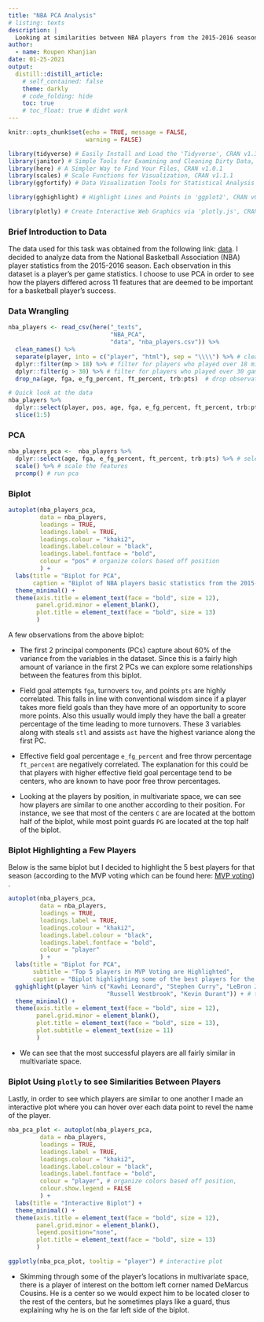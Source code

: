 ```yaml
---
title: "NBA PCA Analysis"
# listing: texts
description: |
  Looking at similarities between NBA players from the 2015-2016 season
author:
  - name: Roupen Khanjian
date: 01-25-2021
output:
  distill::distill_article:
    # self_contained: false
    theme: darkly
    # code_folding: hide
    toc: true
    # toc_float: true # didnt work
---
```


```r
knitr::opts_chunk$set(echo = TRUE, message = FALSE, 
                      warning = FALSE)
```


```r
library(tidyverse) # Easily Install and Load the 'Tidyverse', CRAN v1.3.0
library(janitor) # Simple Tools for Examining and Cleaning Dirty Data, CRAN v2.1.0
library(here) # A Simpler Way to Find Your Files, CRAN v1.0.1
library(scales) # Scale Functions for Visualization, CRAN v1.1.1
library(ggfortify) # Data Visualization Tools for Statistical Analysis Results, CRAN v0.4.11

library(gghighlight) # Highlight Lines and Points in 'ggplot2', CRAN v0.3.1

library(plotly) # Create Interactive Web Graphics via 'plotly.js', CRAN v4.9.3

```

### Brief Introduction to Data

The data used for this task was obtained from the following link: [data](https://www.basketball-reference.com/leagues/NBA_2016_per_game.html). I decided to analyze data from the National Basketball Association (NBA) player statistics from the 2015-2016 season. Each observation in this dataset is a player's per game statistics. I choose to use PCA in order to see how the players differed across 11 features that are deemed to be important for a basketball player's success. 


### Data Wrangling

```r
nba_players <- read_csv(here("_texts", 
                             "NBA_PCA",
                             "data", "nba_players.csv")) %>% 
  clean_names() %>% 
  separate(player, into = c("player", "html"), sep = "\\\\") %>% # clean the player name column
  dplyr::filter(mp > 18) %>% # filter for players who played over 18 minutes a game (out of a possible 48)
  dplyr::filter(g > 30) %>% # filter for players who played over 30 games (out of a possible 82)
  drop_na(age, fga, e_fg_percent, ft_percent, trb:pts)  # drop observations with missing values 

# Quick look at the data
nba_players %>%
  dplyr::select(player, pos, age, fga, e_fg_percent, ft_percent, trb:pts) %>% 
  slice(1:5)


```

### PCA

```r
nba_players_pca <-  nba_players %>%  
  dplyr::select(age, fga, e_fg_percent, ft_percent, trb:pts) %>% # select the features for pca
  scale() %>% # scale the features
  prcomp() # run pca
```

### Biplot


```r
autoplot(nba_players_pca,
         data = nba_players,
         loadings = TRUE,
         loadings.label = TRUE,
         loadings.colour = "khaki2",
         loadings.label.colour = "black",
         loadings.label.fontface = "bold",
         colour = "pos" # organize colors based off position
         ) +
  labs(title = "Biplot for PCA",
       caption = "Biplot of NBA players basic statistics from the 2015-2016 NBA season.\n Colors are organized by position.") +
  theme_minimal() +
  theme(axis.title = element_text(face = "bold", size = 12),
        panel.grid.minor = element_blank(),
        plot.title = element_text(face = "bold", size = 13)
        )
```

A few observations from the above biplot:

* The first 2 principal components (PCs) capture about 60% of the variance from the variables in the dataset. Since this is a fairly high amount of variance in the first 2 PCs we can explore some relationships between the features from this biplot.

* Field goal attempts `fga`, turnovers `tov`, and points `pts` are highly correlated. This falls in line with conventional wisdom since if a player takes more field goals than they have more of an opportunity to score more points. Also this usually would imply they have the ball a greater percentage of the time leading to more turnovers. These 3 variables along with steals `stl` and assists `ast` have the highest variance along the first PC. 

* Effective field goal percentage `e_fg_percent` and free throw percentage `ft_percent` are negatively correlated. The explanation for this could be that players with higher effective field goal percentage tend to be centers, who are known to have poor free throw percentages. 

* Looking at the players by position, in multivariate space, we can see how players are similar to one another according to their position. For instance, we see that most of the centers `C` are are located at the bottom half of the biplot, while most point guards `PG` are located at the top half of the biplot. 


### Biplot Highlighting a Few Players

Below is the same biplot but I decided to highlight the 5 best players for that season (according to the MVP voting which can be found here: [MVP voting](http://bkref.com/pi/shareit/y5jwL)) . 

```r
autoplot(nba_players_pca,
         data = nba_players,
         loadings = TRUE,
         loadings.label = TRUE,
         loadings.colour = "khaki2",
         loadings.label.colour = "black",
         loadings.label.fontface = "bold",
         colour = "player"
         ) +
  labs(title = "Biplot for PCA",
       subtitle = "Top 5 players in MVP Voting are Highlighted",
       caption = "Biplot highlighting some of the best players for the 2015-2016 NBA season") +
  gghighlight(player %in% c("Kawhi Leonard", "Stephen Curry", "LeBron James",
                            "Russell Westbrook", "Kevin Durant")) + # top 5 players in MVP voting
  theme_minimal() +
  theme(axis.title = element_text(face = "bold", size = 12),
        panel.grid.minor = element_blank(),
        plot.title = element_text(face = "bold", size = 13),
        plot.subtitle = element_text(size = 11)
        )
```

* We can see that the most successful players are all fairly similar in multivariate space. 

### Biplot Using `plotly` to see Similarities Between Players

Lastly, in order to see which players are similar to one another I made an interactive plot where you can hover over each data point to revel the name of the player. 

```r
nba_pca_plot <- autoplot(nba_players_pca,
         data = nba_players,
         loadings = TRUE,
         loadings.label = TRUE,
         loadings.colour = "khaki2",
         loadings.label.colour = "black",
         loadings.label.fontface = "bold",
         colour = "player", # organize colors based off position,
         colour.show.legend = FALSE
         ) +
  labs(title = "Interactive Biplot") +
  theme_minimal() +
  theme(axis.title = element_text(face = "bold", size = 12),
        panel.grid.minor = element_blank(),
        legend.position="none",
        plot.title = element_text(face = "bold", size = 13)
        )

ggplotly(nba_pca_plot, tooltip = "player") # interactive plot


```

* Skimming through some of the player's locations in multivariate space, there is a player of interest on the bottom left corner named DeMarcus Cousins. He is a center so we would expect him to be located closer to the rest of the centers, but he sometimes plays like a guard, thus explaining why he is on the far left side of the biplot.   

